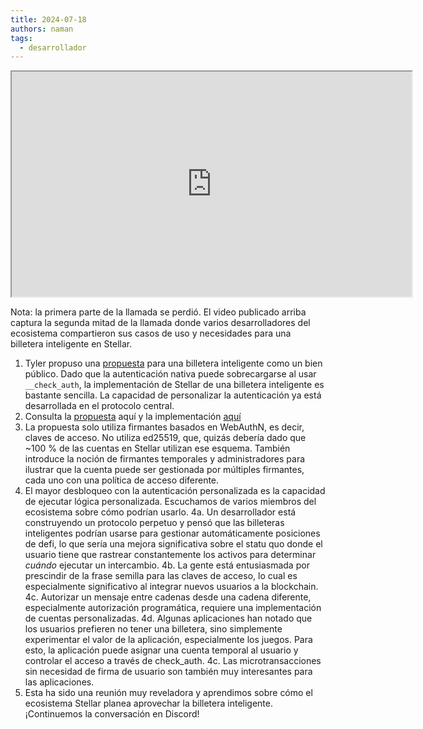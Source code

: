 ```yaml
---
title: 2024-07-18
authors: naman
tags:
  - desarrollador
---
```


<iframe
  src="https://drive.google.com/file/d/1lml1VxNkwsRKS9BbnIMFNRXX1Kn6ktvq/preview"
  width="640"
  height="360"
  allow="autoplay"
></iframe>

Nota: la primera parte de la llamada se perdió. El video publicado arriba captura la segunda mitad de la llamada donde varios desarrolladores del ecosistema compartieron sus casos de uso y necesidades para una billetera inteligente en Stellar.

1. Tyler propuso una [propuesta](https://github.com/stellar/stellar-protocol/discussions/1499) para una billetera inteligente como un bien público. Dado que la autenticación nativa puede sobrecargarse al usar `__check_auth`, la implementación de Stellar de una billetera inteligente es bastante sencilla. La capacidad de personalizar la autenticación ya está desarrollada en el protocolo central.
2. Consulta la [propuesta](https://github.com/stellar/stellar-protocol/discussions/1499) aquí y la implementación [aquí](https://github.com/kalepail/passkey-kit/blob/main/contracts/webauthn-wallet/src/lib.rs)
3. La propuesta solo utiliza firmantes basados en WebAuthN, es decir, claves de acceso. No utiliza ed25519, que, quizás debería dado que ~100 % de las cuentas en Stellar utilizan ese esquema. También introduce la noción de firmantes temporales y administradores para ilustrar que la cuenta puede ser gestionada por múltiples firmantes, cada uno con una política de acceso diferente.
4. El mayor desbloqueo con la autenticación personalizada es la capacidad de ejecutar lógica personalizada. Escuchamos de varios miembros del ecosistema sobre cómo podrían usarlo. 4a. Un desarrollador está construyendo un protocolo perpetuo y pensó que las billeteras inteligentes podrían usarse para gestionar automáticamente posiciones de defi, lo que sería una mejora significativa sobre el statu quo donde el usuario tiene que rastrear constantemente los activos para determinar _cuándo_ ejecutar un intercambio. 4b. La gente está entusiasmada por prescindir de la frase semilla para las claves de acceso, lo cual es especialmente significativo al integrar nuevos usuarios a la blockchain. 4c. Autorizar un mensaje entre cadenas desde una cadena diferente, especialmente autorización programática, requiere una implementación de cuentas personalizadas. 4d. Algunas aplicaciones han notado que los usuarios prefieren no tener una billetera, sino simplemente experimentar el valor de la aplicación, especialmente los juegos. Para esto, la aplicación puede asignar una cuenta temporal al usuario y controlar el acceso a través de check_auth. 4c. Las microtransacciones sin necesidad de firma de usuario son también muy interesantes para las aplicaciones.
5. Esta ha sido una reunión muy reveladora y aprendimos sobre cómo el ecosistema Stellar planea aprovechar la billetera inteligente. ¡Continuemos la conversación en Discord!
